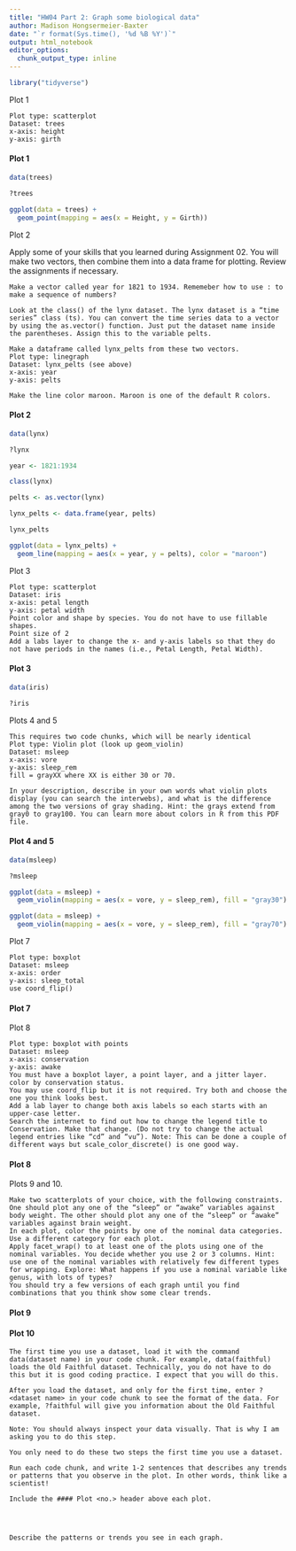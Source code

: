 ```yaml
---
title: "HW04 Part 2: Graph some biological data"
author: Madison Hongsermeier-Baxter
date: "`r format(Sys.time(), '%d %B %Y')`"
output: html_notebook
editor_options: 
  chunk_output_type: inline
---
```



```r
library("tidyverse")
```

Plot 1

    Plot type: scatterplot
    Dataset: trees
    x-axis: height
    y-axis: girth

#### Plot 1

```r
data(trees)
```

```r
?trees
```

```r
ggplot(data = trees) + 
  geom_point(mapping = aes(x = Height, y = Girth))
```

Plot 2

Apply some of your skills that you learned during Assignment 02. You will make two vectors, then combine them into a data frame for plotting. Review the assignments if necessary.

    Make a vector called year for 1821 to 1934. Rememeber how to use : to make a sequence of numbers?

    Look at the class() of the lynx dataset. The lynx dataset is a “time series” class (ts). You can convert the time series data to a vector by using the as.vector() function. Just put the dataset name inside the parentheses. Assign this to the variable pelts.

    Make a dataframe called lynx_pelts from these two vectors.
    Plot type: linegraph
    Dataset: lynx_pelts (see above)
    x-axis: year
    y-axis: pelts

    Make the line color maroon. Maroon is one of the default R colors.

#### Plot 2

```r
data(lynx)
```

```r
?lynx
```

```r
year <- 1821:1934
```

```r
class(lynx)
```

```r
pelts <- as.vector(lynx)
```

```r
lynx_pelts <- data.frame(year, pelts)
```

```r
lynx_pelts
```

```r
ggplot(data = lynx_pelts) + 
  geom_line(mapping = aes(x = year, y = pelts), color = "maroon")
```

Plot 3

    Plot type: scatterplot
    Dataset: iris
    x-axis: petal length
    y-axis: petal width
    Point color and shape by species. You do not have to use fillable shapes.
    Point size of 2
    Add a labs layer to change the x- and y-axis labels so that they do not have periods in the names (i.e., Petal Length, Petal Width).

#### Plot 3

```r
data(iris)
```

```r
?iris
```

Plots 4 and 5

    This requires two code chunks, which will be nearly identical
    Plot type: Violin plot (look up geom_violin)
    Dataset: msleep
    x-axis: vore
    y-axis: sleep_rem
    fill = grayXX where XX is either 30 or 70.

    In your description, describe in your own words what violin plots display (you can search the interwebs), and what is the difference among the two versions of gray shading. Hint: the grays extend from gray0 to gray100. You can learn more about colors in R from this PDF file.

#### Plot 4 and 5

```r
data(msleep)
```

```r
?msleep
```

```r
ggplot(data = msleep) + 
  geom_violin(mapping = aes(x = vore, y = sleep_rem), fill = "gray30")
```

```r
ggplot(data = msleep) + 
  geom_violin(mapping = aes(x = vore, y = sleep_rem), fill = "gray70")
```

Plot 7

    Plot type: boxplot
    Dataset: msleep
    x-axis: order
    y-axis: sleep_total
    use coord_flip()

#### Plot 7

Plot 8

    Plot type: boxplot with points
    Dataset: msleep
    x-axis: conservation
    y-axis: awake
    You must have a boxplot layer, a point layer, and a jitter layer.
    color by conservation status.
    You may use coord_flip but it is not required. Try both and choose the one you think looks best.
    Add a lab layer to change both axis labels so each starts with an upper-case letter.
    Search the internet to find out how to change the legend title to Conservation. Make that change. (Do not try to change the actual legend entries like “cd” and “vu”). Note: This can be done a couple of different ways but scale_color_discrete() is one good way.

#### Plot 8

Plots 9 and 10.

    Make two scatterplots of your choice, with the following constraints.
    One should plot any one of the “sleep” or “awake” variables against body weight. The other should plot any one of the “sleep” or “awake” variables against brain weight.
    In each plot, color the points by one of the nominal data categories. Use a different category for each plot.
    Apply facet_wrap() to at least one of the plots using one of the nominal variables. You decide whether you use 2 or 3 columns. Hint: use one of the nominal variables with relatively few different types for wrapping. Explore: What happens if you use a nominal variable like genus, with lots of types?
    You should try a few versions of each graph until you find combinations that you think show some clear trends.

#### Plot 9

#### Plot 10

  
    
    
    

    The first time you use a dataset, load it with the command data(dataset name) in your code chunk. For example, data(faithful) loads the Old Faithful dataset. Technically, you do not have to do this but it is good coding practice. I expect that you will do this.

    After you load the dataset, and only for the first time, enter ?<dataset name> in your code chunk to see the format of the data. For example, ?faithful will give you information about the Old Faithful dataset.

    Note: You should always inspect your data visually. That is why I am asking you to do this step.

    You only need to do these two steps the first time you use a dataset.

    Run each code chunk, and write 1-2 sentences that describes any trends or patterns that you observe in the plot. In other words, think like a scientist!

    Include the #### Plot <no.> header above each plot.




    Describe the patterns or trends you see in each graph.

